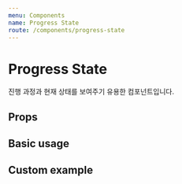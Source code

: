 ```yaml
---
menu: Components
name: Progress State
route: /components/progress-state
---
```



# Progress State

진행 과정과 현재 상태를 보여주기 유용한 컴포넌트입니다.

## Props

<Props of={ProgressState} />

## Basic usage

<Playground>
  <ProgressState
    value="2"
    items={[
      {
        label: 'Lorem',
        value: '1',
      },
      {
        label: 'Ipsum',
        value: '2',
      },
      {
        label: 'dolor',
        value: '3',
      },
      {
        label: 'sit',
        value: '4',
      },
    ]}
  />
</Playground>

## Custom example

<Playground>
  <ProgressState
    value="inProgress"
    items={[
      {
        label: '준비',
        value: 'ready',
      },
      {
        label: '진행',
        value: 'inProgress',
      },
      {
        label: '완료',
        value: 'success',
      },
    ]}
    color="gray"
    backgroundColor="pink"
    activeColor="yellow"
    activeBackgroundColor="red"
  />
</Playground>
